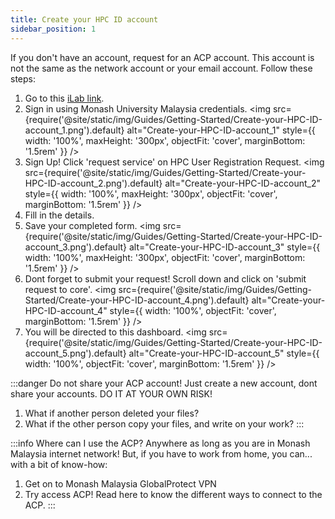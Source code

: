 ```yaml
---
title: Create your HPC ID account
sidebar_position: 1
---
```


If you don't have an account, request for an ACP account. This account is not the same as the network account or your email account. Follow these steps:

1. Go to this [iLab link](https://mum.ilab.agilent.com/service_center/4628/?tab=services).
1. Sign in using Monash University Malaysia credentials.
    <img src={require('@site/static/img/Guides/Getting-Started/Create-your-HPC-ID-account_1.png').default}
        alt="Create-your-HPC-ID-account_1"
        style={{ width: '100%', maxHeight: '300px', objectFit: 'cover', marginBottom: '1.5rem' }}
    />
1. Sign Up! Click 'request service' on HPC User Registration Request.
    <img src={require('@site/static/img/Guides/Getting-Started/Create-your-HPC-ID-account_2.png').default}
        alt="Create-your-HPC-ID-account_2"
        style={{ width: '100%', maxHeight: '300px', objectFit: 'cover', marginBottom: '1.5rem' }}
    />
1. Fill in the details.
1. Save your completed form.
    <img src={require('@site/static/img/Guides/Getting-Started/Create-your-HPC-ID-account_3.png').default}
        alt="Create-your-HPC-ID-account_3"
        style={{ width: '100%', maxHeight: '300px', objectFit: 'cover', marginBottom: '1.5rem' }}
    />
1. Dont forget to submit your request! Scroll down and click on 'submit request to core'.
    <img src={require('@site/static/img/Guides/Getting-Started/Create-your-HPC-ID-account_4.png').default}
        alt="Create-your-HPC-ID-account_4"
        style={{ width: '100%', objectFit: 'cover', marginBottom: '1.5rem' }}
    />
1. You will be directed to this dashboard.
    <img src={require('@site/static/img/Guides/Getting-Started/Create-your-HPC-ID-account_5.png').default}
        alt="Create-your-HPC-ID-account_5"
        style={{ width: '100%', objectFit: 'cover', marginBottom: '1.5rem' }}
    />

:::danger Do not share your ACP account!
Just create a new account, dont share your accounts. DO IT AT YOUR OWN RISK!
1. What if another person deleted your files?
1. What if the other person copy your files, and write on your work?
:::

:::info Where can I use the ACP?
Anywhere as long as you are in Monash Malaysia internet network! But, if you have to work from home, you can... with a bit of know-how:

1. Get on to Monash Malaysia GlobalProtect VPN
    <!-- TODO: Add link to connect to ACP -->
1. Try access ACP! Read here to know the different ways to connect to the ACP.
:::
